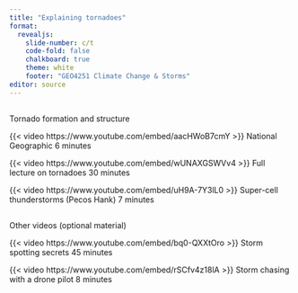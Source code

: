 ```yaml
---
title: "Explaining tornadoes"
format:
  revealjs:
    slide-number: c/t
    code-fold: false
    chalkboard: true
    theme: white
    footer: "GEO4251 Climate Change & Storms"
editor: source
---
```


##  {.smaller}

Tornado formation and structure

{{< video https://www.youtube.com/embed/aacHWoB7cmY >}} National Geographic 6 minutes

{{< video https://www.youtube.com/embed/wUNAXGSWVv4 >}} Full lecture on tornadoes 30 minutes

{{< video https://www.youtube.com/embed/uH9A-7Y3lL0 >}} Super-cell thunderstorms (Pecos Hank) 7 minutes

##  {.smaller}

Other videos (optional material)

{{< video https://www.youtube.com/embed/bq0-QXXtOro >}} Storm spotting secrets 45 minutes

{{< video https://www.youtube.com/embed/rSCfv4z18lA >}} Storm chasing with a drone pilot 8 minutes
